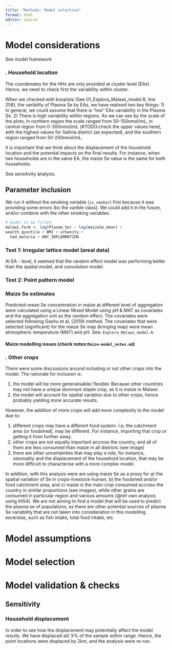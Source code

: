 ```yaml
---
title: "Methods: Model selection"
format: html
editor: source
---
```



# Model considerations

See model framework

### . Household location

The coordenates for the HHs are only provided at cluster level (EAs). Hence, we need to check first the variability within cluster. 

When we checked with boxplots (See 01_Explora_Malawi_model.R, line 258), the varibility of Plasma Se by EAs, we have realised two key things:
1) In general, we could assume that there is "low" EAs variability in the Plasma Se.
2) There is high variability within regions. As we can see by the scale of the plots, in northern region the scale ranged from 50-150nmol/mL, in central region from 0-300nmol/mL (#TODO:check the upper values here), with the highest values for Salima district (as expected), and the southern region ranged from 50-250nmol/mL.


It is important that we think about the displacement of the household location and the potential impacts on the final results. For instance, when two households are in the same EA, the maize Se value is the same for both households. 

See sensitivity analysis. 

## Parameter inclusion

We run it without the smoking variable (`is_smoker`) first because it was providing some errors (bc the varible class). We could add it in the future, and/or combine with the other smoking variables. 


```r

# model to be fitted 
malawi.form <- log(Plasma_Se) ~ log(maizeSe_mean) +
wealth_quintile + BMI + urbanity + 
  had_malaria + ANY_INFLAMMATION

```

### Test 1: Irregular lattice model (areal data)

At EA - level, it seemed that the random effect model was performing better than the spatial model, and convolution model.

### Test 2: Point pattern model 



### Maize Se estimates

Predicted-mean Se concentration in maize at different level of aggregation were calculated using a Linear Mixed Model using pH & MAT as covariates and the aggregation unit as the random effect. The covariates were selected following Gashu et al, (2019) method. The covariates that were selected (significant) for the maize Se map (kringing map) were mean atmospheric temperature (MAT) and pH. See: `Explora_Malawi_model.R`.

#### Maize modelling issues (check notes:`Maize-model_notes.md`)
 



### . Other crops 

There were some discsusions around including or not other crops into the model. The rationale for inclusion is: 

1) the model will be more generalisable/ flexible: Because other countries may not have a unique dominant staple crop, as it is maize in Malawi. 
2) the model will account for spatial variation due to other crops, hence probably yielding more accurate results. 

However, the addition of more crops will add more complexity to the model due to:
 
 1) different crops may have a different food system. I.e, the catchment area (or foodshed), may be different. For instance, importing that crop or getting it from further away. 
 2) other crops are not equally important accross the country, and all of them are less consumed than maize in all districts (see image)
 3) there are other uncertainties that may play a role, for instance, sesonality and the displacement of the household location, that may be more difficult to characterise with a more complex model.

 In addition, with this analysis were are using maize Se as a proxy for a) the spatial variation of Se in crops-livestock-human, b) the foodshed and/or food catchment area, and c) maize is the main crop consumed accross the country in similar proportions (see images), while other grains are consumed in particular region and various amounts [@ref own analysis using IHS4]. We are not aiming to find a model that will be used to predict the plasma se of populations, as there are other potential sources of plasma Se variability that are not taken into consideration in this modelling excersise, such as fish intake, total food intake, etc. 


# Model assumptions


# Model selection


# Model validation & checks


## Sensitivity

### Household displacement

In order to see how the displacement may potentially affect the model results. We have displaced all/ X% of the sample within range. Hence, the point locations were displaced by 2km, and the analysis were re-run. 